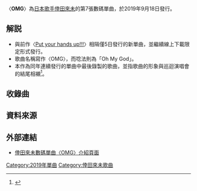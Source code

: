 {{Infobox song
| name       = OMG
| original_name = 
| type       = single
| cover      = OMG_Koda_Kumi.jpg
| artist     = [[倖田來未|倖田來未]]
| album      = [[ReCORD|re(CORD)]]
| released   = {{Start date|2019|9|18}}
| recorded   =
| format     = [[數碼音樂下載|線上下載]]
| genre      = [[J-POP|J-POP]]
| length     = 3:56
| label      = [[rhythm_zone|rhythm zone]]
| writer     = {{hlist|{{tsl|ja|T-SK}}（作曲、填詞）|{{tsl|ja|宏実|宏實|HIROMI}}（作曲、填詞）|Joleen Belle（作曲、填詞）|倖田來未（填詞）}}
| producer   = 
| chronology = [[倖田來未|倖田來未]]
| prev_title = [[Put_your_hands_up!!!|Put your hands up!!!]]
| prev_year  = 2019
| next_title = [[STRIP_(單曲)|STRIP]]
| next_year  = 2019
}}
〈'''OMG'''〉為[[日本|日本]][[歌手|歌手]][[倖田來未|倖田來未]]的第7張數碼單曲，於2019年9月18日發行。

== 解説 ==
*與前作〈[[Put_your_hands_up!!!|Put your hands up!!!]]〉相隔僅5日發行的新單曲，並繼續線上下載限定形式發行。
*歌曲名稱寫作〈OMG〉，而唸法則為「Oh My God」。
*本作為同年連續發行的單曲中最後錄製的歌曲，並指歌曲的形象與巡迴演唱會的結尾相襯<ref>{{cite web|url=https://shop.mu-mo.net/st/special/koda1910/?jsiteid=mumo|language=ja|script-title=ja:誕生日でもある11月13日という記念の日に、1年3か月ぶりのオリジナルフルアルバム『re(CORD)』が発売決定！|publisher=mu-moショップ|date=2019-10-21|accessdate=2021-01-24|archive-date=2021-01-30|archive-url=https://web.archive.org/web/20210130233030/https://shop.mu-mo.net/st/special/koda1910/?jsiteid=mumo|dead-url=no}}</ref>。

== 收錄曲 ==
{{tracklist
| headline        = 線上下載

| title1          = OMG
| note1           = 
| lyrics1         = {{hlist|{{tsl|ja|T-SK}}|{{tsl|ja|宏実|宏實|HIROMI}}|Joleen Belle|倖田來未}}
| music1          = {{hlist|T-SK|HIROMI|Joleen Belle}}
| length1         = 3:56
}}

== 資料來源 ==
{{reflist}}

== 外部連結 ==
*[https://rhythmzone.net/koda/discography/detail.php?c=single&id=1017595 倖田來未數碼單曲〈OMG〉介紹頁面] {{Wayback|url=https://rhythmzone.net/koda/discography/detail.php?c=single&id=1017595 |date=20210201042919 }}{{ja}}
{{倖田來未}}

[[Category:2019年單曲|Category:2019年單曲]]
[[Category:倖田來未歌曲|Category:倖田來未歌曲]]